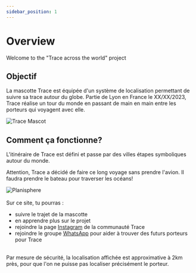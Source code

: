 ```yaml
---
sidebar_position: 1
---
```



# Overview

Welcome to the "Trace across the world" project

## Objectif

La mascotte Trace est équipée d'un système de localisation permettant de suivre sa trace autour du globe. Partie de Lyon en France le XX/XX/2023, Trace réalise un tour du monde en passant de main en main entre les porteurs qui voyagent avec elle.

<div style={{ display: "flex", justifyContent: "center" }}>
  <img src="/img/Mascotte/Resize/tracefullbodydetoure.svg" alt="Trace Mascot" />
</div>

## Comment ça fonctionne?

L'itinéraire de Trace est défini et passe par des villes étapes symboliques autour du monde.

Attention, Trace a décidé de faire ce long voyage sans prendre l'avion. Il faudra prendre le bateau pour traverser les océans!

<div style={{ display: "flex", justifyContent: "center" }}>
  <img src="/img/Mascotte/Resize/planisphere.svg" alt="Planisphere" />
</div>
<br/>
Sur ce site, tu pourras :

-   suivre le trajet de la mascotte
-   en apprendre plus sur le projet
-   rejoindre la page <a href="https://www.instagram.com/traceacrosstheworld/" target="_blank" rel="noopener noreferrer">Instagram</a> de la communauté Trace
-   rejoindre le groupe [WhatsApp](https://chat.whatsapp.com/FKwW0q23yVk3OdKNKAxGnE) pour aider à trouver des futurs porteurs pour Trace

<!--

### Tu as reçu la mascotte Trace?

Fais la avancer dans la bonne direction vers la prochaine étape, puis confie là à une personne de confiance et motivée, qui la fera aussi avancer de quelques kilomètres.
Peu importe le temps qu'il faudra, de porteur en porteur, Trace réussira à se frayer un chemin d'étape en étape.
Tu ne sais pas à qui donner à la mascotte? Connecte toi au groupe [WhatsApp](https://chat.whatsapp.com/FKwW0q23yVk3OdKNKAxGnE), et la team Trace t'aidera à trouver le prochain porteur!



<div style={{ display: "flex", justifyContent: "center" }}>
  <img src="/img/Mascotte/Resize/lama-on-a-bike.svg" alt="Lama on a bike" />
</div>

### Tu es proche d'une des étapes du parcours?

Bravo, rends toi le plus vite au lieu indiqué, puis prends une photo ou vidéo de Trace avec toi devant le lieu symbole de l'étape. Nous monterons ensuite un film avec toutes les photos et vidéos du projet!


<div className="custom-container" style={{ display: "flex", justifyContent: "center" }}>
  <Link
    className="button button--secondary button--lg"
    style={{ width: "auto", textAlign: "center", backgroundColor: "#eaeaea"}}
    to="/docs/Rules">
    Les règles du jeu 📜
  </Link>
</div>



## Et l'équipe dans tout ça?

Une fois que tu as été relayeur de la mascotte, tu fais partie de l'équipe "Trace across the world". Tu peux revenir régulièrement sur le site pour suivre son avancée à travers le monde.

Si tu as des connaissances qui se situent aux alentours de Trace, tu peux les mettre en relation avec le porteur via le groupe [WhatsApp](https://chat.whatsapp.com/FKwW0q23yVk3OdKNKAxGnE) de l'équipe. Cela permettra peut être de trouver un futur relayeur pour faire avancer Trace un peu plus vers son étape suivante.

Enfin, en tant que porteur, n'hésite pas à nous envoyer sur le compte <a href="https://www.instagram.com/traceacrosstheworld/" target="_blank" rel="noopener noreferrer">Instagram</a> quelques photos/vidéos de toi avec Trace sur des lieux qui te tiennent à coeur près de là où tu es.

<div style={{ display: "flex", justifyContent: "center" }}>
  <img src="/img/Mascotte/Resize/lama-with-friends.svg" alt="Lama with friend" />
</div>

## Comment suivre ? ##

Grace à la puce installée à l'intérieur de Trace, toute l'équipe peut suivre son avancée autour du monde.

<br/>


<div className="custom-container" style={{ display: "flex", justifyContent: "center" }}>
  <Link
    className="button button--secondary button--lg"
    style={{ width: "auto", textAlign: "center", backgroundColor: "#eaeaea"}}
    to="/docs/Itinerary">
    Trace 🧭
  </Link>
</div>


-->

<br/>
Par mesure de sécurité, la localisation affichée est approximative à 2km près, pour que l'on ne puisse pas localiser précisément le porteur.
